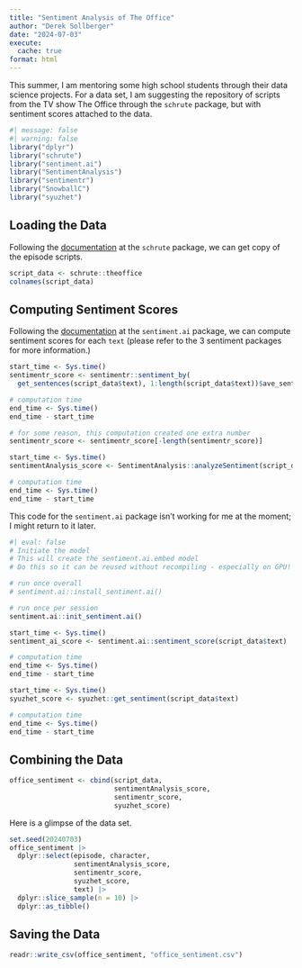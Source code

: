 ```yaml
---
title: "Sentiment Analysis of The Office"
author: "Derek Sollberger"
date: "2024-07-03"
execute:
  cache: true
format: html
---
```


This summer, I am mentoring some high school students through their data science projects. For a data set, I am suggesting the repository of scripts from the TV show The Office through the `schrute` package, but with sentiment scores attached to the data.

```r
#| message: false
#| warning: false
library("dplyr")
library("schrute")
library("sentiment.ai")
library("SentimentAnalysis")
library("sentimentr")
library("SnowballC")
library("syuzhet")
```

## Loading the Data

Following the [documentation](https://cran.r-project.org/web/packages/schrute/vignettes/theoffice.html) at the `schrute` package, we can get copy of the episode scripts.

```r
script_data <- schrute::theoffice
colnames(script_data)
```
## Computing Sentiment Scores

Following the [documentation](https://cran.r-project.org/web/packages/sentiment.ai/readme/README.html) at the `sentiment.ai` package, we can compute sentiment scores for each `text` (please refer to the 3 sentiment packages for more information.)

```r
start_time <- Sys.time()
sentimentr_score <- sentimentr::sentiment_by(
  get_sentences(script_data$text), 1:length(script_data$text))$ave_sentiment

# computation time
end_time <- Sys.time()
end_time - start_time

# for some reason, this computation created one extra number
sentimentr_score <- sentimentr_score[-length(sentimentr_score)]
```

```r
start_time <- Sys.time()
sentimentAnalysis_score <- SentimentAnalysis::analyzeSentiment(script_data$text)$SentimentQDAP

# computation time
end_time <- Sys.time()
end_time - start_time
```
This code for the `sentiment.ai` package isn't working for me at the moment; I might return to it later.

```r
#| eval: false
# Initiate the model
# This will create the sentiment.ai.embed model
# Do this so it can be reused without recompiling - especially on GPU!

# run once overall
# sentiment.ai::install_sentiment.ai() 

# run once per session
sentiment.ai::init_sentiment.ai()

start_time <- Sys.time()
sentiment_ai_score <- sentiment.ai::sentiment_score(script_data$text)

# computation time
end_time <- Sys.time()
end_time - start_time
```

```r
start_time <- Sys.time()
syuzhet_score <- syuzhet::get_sentiment(script_data$text)

# computation time
end_time <- Sys.time()
end_time - start_time
```

## Combining the Data

```r
office_sentiment <- cbind(script_data,
                          sentimentAnalysis_score,
                          sentimentr_score,
                          syuzhet_score)
```

Here is a glimpse of the data set.

```r
set.seed(20240703)
office_sentiment |>
  dplyr::select(episode, character,
                sentimentAnalysis_score,
                sentimentr_score,
                syuzhet_score, 
                text) |>
  dplyr::slice_sample(n = 10) |>
  dplyr::as_tibble()
```

## Saving the Data

```r
readr::write_csv(office_sentiment, "office_sentiment.csv")
```

